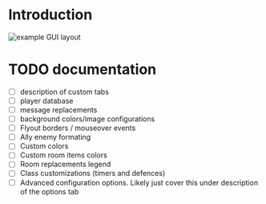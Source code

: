 # Introduction

![example GUI layout](./images/exampleGui.png)

# TODO documentation

- [ ] description of custom tabs
- [ ] player database
- [ ] message replacements
- [ ] background colors/image configurations
- [ ] Flyout borders / mouseover events
- [ ] Ally enemy formating
- [ ] Custom colors
- [ ] Custom room items colors
- [ ] Room replacements legend
- [ ] Class customizations (timers and defences)
- [ ] Advanced configuration options. Likely just cover this under description of the options tab
